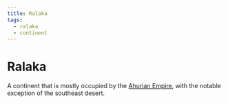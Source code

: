 ```yaml
---
title: Ralaka
tags:
  - ralaka
  - continent
---
```


# Ralaka

<Map asset={MapImage} width={500} height={500} alt="Map of Ralaka" />

A continent that is mostly occupied by the
[Ahurian Empire](countries/ahuria.md), with the notable exception of the
southeast desert.

[ralaka]: ../assets/maps/map-of-ralaka.png
[ralaka-link]: /assets/maps/map-of-ralaka.png
